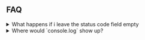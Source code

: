 
<Content />

## FAQ

<details>
  <summary>What happens if i leave the status code field empty</summary>
  <div>
    If you leave the status code empty, then the original status code of the request is returned.
  </div>
</details>
<details>
  <summary>Where would `console.log` show up?</summary>
  <div>
    TODO
  </div>
</details>

